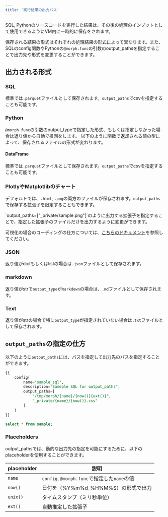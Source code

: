 ```yaml
---
title: '実行結果の出力パス'
---
```


SQL, Pythonのソースコードを実行した結果は、その後の処理のインプットとして使用できるようにVM内に一時的に保存をされます。

保存される結果の形式はそれぞれの処理結果の形式によって異なります。また、SQLのconfig関数やPythonの`@morph.func`の引数のoutput_pathsを指定することで出力先や形式を変更することができます。

## 出力される形式

### SQL

標準では`.parquet`ファイルとして保存されます。`output_paths`でcsvを指定することも可能です。

### Python

`@morph.func`の引数のoutput_typeで指定した形式、もしくは指定しなかった場合は返り値から自動で推測をします。
以下のように関数で返却される値の型によって、保存されるファイルの形式が変わります。

#### DataFrame

標準では`.parquet`ファイルとして保存されます。`output_paths`でcsvを指定することも可能です。

### PlotlyやMatplotlibのチャート

デフォルトでは、`.html`, `.png`の両方のファイルが保存されます。`output_paths`で保存する拡張子を限定することもできます。

<Tip>
`output_paths=["_private/sample.png"]`のように出力する拡張子を指定することで、指定した拡張子のファイルだけを出力するように変更ができます。
</Tip>

可視化の場合のコーディングの仕方については、[こちらのドキュメント](/sql-python/ja/python/quickstart-python)を参照してください。

### JSON

返り値がdictもしくはlistの場合は`.json`ファイルとして保存されます。

### markdown

返り値がstrで`output_type`が`markdown`の場合は、`.md`ファイルとして保存されます。

### Text

返り値がstrの場合で特に`output_type`が指定されていない場合は`.txt`ファイルとして保存されます。

## `output_paths`の指定の仕方

以下のように`output_paths`には、パスを指定して出力先のパスを指定することができます。

```sql
{{
    config(
        name="sample_sql",
        description="Sameple SQL for output_paths",
        output_paths=[
            "/tmp/morph/{name}/{now()}{ext()}",
            "_private/{name}/{now()}.csv"
        ]
    )
}}

select * from sample;
```

### Placeholders

output_pathsでは、動的な出力先の指定を可能にするために、以下のplaceholderを使用することができます。

|placeholder|説明|
|---|---|
|`name`|`config`, `@morph.func`で指定した`name`の値|
|`now()`|日付を（%Y%m%d_%H%M%S）の形式で出力|
|`unix()`|タイムスタンプ（ミリ秒単位）|
|`ext()`|自動推定した拡張子|
